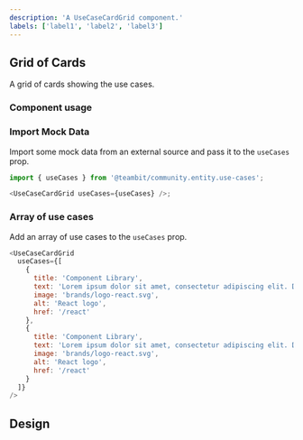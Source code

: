 ```yaml
---
description: 'A UseCaseCardGrid component.'
labels: ['label1', 'label2', 'label3']
---
```



## Grid of Cards

A grid of cards showing the use cases.

### Component usage

### Import Mock Data

Import some mock data from an external source and pass it to the `useCases` prop.

```js
import { useCases } from '@teambit/community.entity.use-cases';

<UseCaseCardGrid useCases={useCases} />;
```

### Array of use cases

Add an array of use cases to the `useCases` prop.

```js live
<UseCaseCardGrid
  useCases={[
    {
      title: 'Component Library',
      text: 'Lorem ipsum dolor sit amet, consectetur adipiscing elit. Duis semper, quam sed.',
      image: 'brands/logo-react.svg',
      alt: 'React logo',
      href: '/react'
    },
    {
      title: 'Component Library',
      text: 'Lorem ipsum dolor sit amet, consectetur adipiscing elit. Duis semper, quam sed.',
      image: 'brands/logo-react.svg',
      alt: 'React logo',
      href: '/react'
    }
  ]}
/>
```

## Design

<FigmaEmbed src="https://www.figma.com/embed?embed_host=share&url=https%3A%2F%2Fwww.figma.com%2Ffile%2FctC1w9YhJvqaO1EZ08gLOV%2FCommunity%3Fnode-id%3D5%253A162" />
